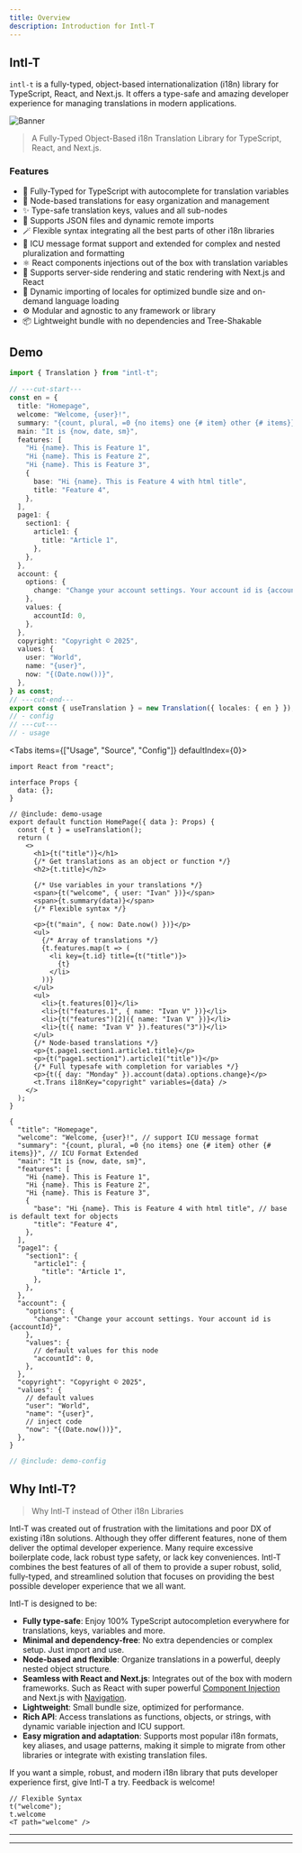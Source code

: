 ```yaml
---
title: Overview
description: Introduction for Intl-T
---
```



## Intl-T

`intl-t` is a fully-typed, object-based internationalization (i18n) library for TypeScript, React, and Next.js. It offers a type-safe and amazing developer experience for managing translations in modern applications.

![Banner](https://raw.githubusercontent.com/nivandres/intl-t/main/assets/banner.webp)

> A Fully-Typed Object-Based i18n Translation Library for TypeScript, React, and Next.js.

<GithubInfo owner="nivandres" repo="intl-t" />

### Features

- 🎯 Fully-Typed for TypeScript with autocomplete for translation variables
- 🌲 Node-based translations for easy organization and management
- ✨ Type-safe translation keys, values and all sub-nodes
- 🚚 Supports JSON files and dynamic remote imports
- 🪄 Flexible syntax integrating all the best parts of other i18n libraries
- 🧩 ICU message format support and extended for complex and nested pluralization and formatting
- ⚛️ React components injections out of the box with translation variables
- 🚀 Supports server-side rendering and static rendering with Next.js and React
- 🔄 Dynamic importing of locales for optimized bundle size and on-demand language loading
- ⚙️ Modular and agnostic to any framework or library
- 📦 Lightweight bundle with no dependencies and Tree-Shakable

## Demo

<div className="hidden">

```ts twoslash include demo
import { Translation } from "intl-t";

// ---cut-start---
const en = {
  title: "Homepage",
  welcome: "Welcome, {user}!",
  summary: "{count, plural, =0 {no items} one {# item} other {# items}}",
  main: "It is {now, date, sm}",
  features: [
    "Hi {name}. This is Feature 1",
    "Hi {name}. This is Feature 2",
    "Hi {name}. This is Feature 3",
    {
      base: "Hi {name}. This is Feature 4 with html title",
      title: "Feature 4",
    },
  ],
  page1: {
    section1: {
      article1: {
        title: "Article 1",
      },
    },
  },
  account: {
    options: {
      change: "Change your account settings. Your account id is {accountId}",
    },
    values: {
      accountId: 0,
    },
  },
  copyright: "Copyright © 2025",
  values: {
    user: "World",
    name: "{user}",
    now: "{(Date.now())}",
  },
} as const;
// ---cut-end---
export const { useTranslation } = new Translation({ locales: { en } });
// - config
// ---cut---
// - usage
```

</div>

<Tabs items={["Usage", "Source", "Config"]} defaultIndex={0}>
  <Tab value="Usage">

```tsx twoslash title="page.tsx"
import React from "react";

interface Props {
  data: {};
}

// @include: demo-usage
export default function HomePage({ data }: Props) {
  const { t } = useTranslation();
  return (
    <>
      <h1>{t("title")}</h1>
      {/* Get translations as an object or function */}
      <h2>{t.title}</h2>

      {/* Use variables in your translations */}
      <span>{t("welcome", { user: "Ivan" })}</span>
      <span>{t.summary(data)}</span>
      {/* Flexible syntax */}

      <p>{t("main", { now: Date.now() })}</p>
      <ul>
        {/* Array of translations */}
        {t.features.map(t => (
          <li key={t.id} title={t("title")}>
            {t}
          </li>
        ))}
      </ul>
      <ul>
        <li>{t.features[0]}</li>
        <li>{t("features.1", { name: "Ivan V" })}</li>
        <li>{t("features")[2]({ name: "Ivan V" })}</li>
        <li>{t({ name: "Ivan V" }).features("3")}</li>
      </ul>
      {/* Node-based translations */}
      <p>{t.page1.section1.article1.title}</p>
      <p>{t("page1.section1").article1("title")}</p>
      {/* Full typesafe with completion for variables */}
      <p>{t({ day: "Monday" }).account(data).options.change}</p>
      <t.Trans i18nKey="copyright" variables={data} />
    </>
  );
}
```

  </Tab>
  <Tab value="Source">

```jsonc title="en.json"
{
  "title": "Homepage",
  "welcome": "Welcome, {user}!", // support ICU message format
  "summary": "{count, plural, =0 {no items} one {# item} other {# items}}", // ICU Format Extended
  "main": "It is {now, date, sm}",
  "features": [
    "Hi {name}. This is Feature 1",
    "Hi {name}. This is Feature 2",
    "Hi {name}. This is Feature 3",
    {
      "base": "Hi {name}. This is Feature 4 with html title", // base is default text for objects
      "title": "Feature 4",
    },
  ],
  "page1": {
    "section1": {
      "article1": {
        "title": "Article 1",
      },
    },
  },
  "account": {
    "options": {
      "change": "Change your account settings. Your account id is {accountId}",
    },
    "values": {
      // default values for this node
      "accountId": 0,
    },
  },
  "copyright": "Copyright © 2025",
  "values": {
    // default values
    "user": "World",
    "name": "{user}",
    // inject code
    "now": "{(Date.now())}",
  },
}
```

  </Tab>
  <Tab value="Config">

```ts twoslash title="translation.ts"
// @include: demo-config
```

  </Tab>
</Tabs>

## Why Intl-T?

> Why Intl-T instead of Other i18n Libraries

Intl-T was created out of frustration with the limitations and poor DX of existing i18n solutions. Although they offer different features, none of them deliver the optimal developer experience. Many require excessive boilerplate code, lack robust type safety, or lack key conveniences. Intl-T combines the best features of all of them to provide a super robust, solid, fully-typed, and streamlined solution that focuses on providing the best possible developer experience that we all want.

Intl-T is designed to be:

- **Fully type-safe**: Enjoy 100% TypeScript autocompletion everywhere for translations, keys, variables and more.
- **Minimal and dependency-free**: No extra dependencies or complex setup. Just import and use.
- **Node-based and flexible**: Organize translations in a powerful, deeply nested object structure.
- **Seamless with React and Next.js**: Integrates out of the box with modern frameworks. Such as React with super powerful [Component Injection](/docs/react#react-component-injection) and Next.js with [Navigation](/docs/next#navigation).
- **Lightweight**: Small bundle size, optimized for performance.
- **Rich API**: Access translations as functions, objects, or strings, with dynamic variable injection and ICU support.
- **Easy migration and adaptation**: Supports most popular i18n formats, key aliases, and usage patterns, making it simple to migrate from other libraries or integrate with existing translation files.

If you want a simple, robust, and modern i18n library that puts developer experience first, give Intl-T a try. Feedback is welcome!

```tsx
// Flexible Syntax
t("welcome");
t.welcome
<T path="welcome" />
```

---

<Cards>
  <Card title="GitHub" href="https://github.com/nivandres/intl-t" />
  <Card title="NPM" href="https://www.npmjs.com/package/intl-t" />
  <Card title="Discord" href="https://discord.gg/5EbCXKpdyw" />
  <Card title="Web" href="https://intl-t.dev/" />
</Cards>

---

